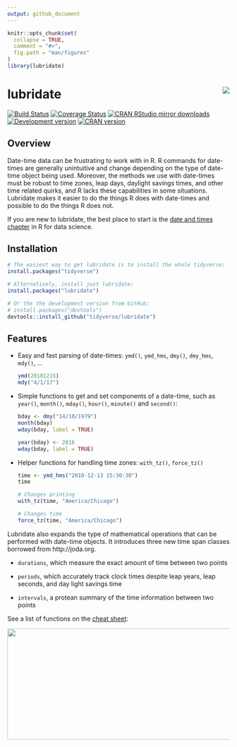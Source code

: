 ```yaml
---
output: github_document
---
```


<!-- README.md is generated from README.Rmd. Please edit that file -->

```r
knitr::opts_chunk$set(
  collapse = TRUE,
  comment = "#>",
  fig.path = "man/figures"
)
library(lubridate)
```


# lubridate <img src="man/figures/logo.png" align="right" />

[![Build Status](https://travis-ci.org/tidyverse/lubridate.svg?branch=master)](https://travis-ci.org/tidyverse/lubridate)
[![Coverage Status](https://codecov.io/gh/tidyverse/lubridate/branch/master/graph/badge.svg)](https://codecov.io/gh/tidyverse/lubridate)
[![CRAN RStudio mirror downloads](http://cranlogs.r-pkg.org/badges/lubridate)](https://cran.r-project.org/package=lubridate)
[![Development version](https://img.shields.io/badge/devel-1.7.4.9000-orange.svg)](https://github.com/tidyverse/lubridate)
[![CRAN version](http://www.r-pkg.org/badges/version/lubridate)](https://cran.r-project.org/package=lubridate)

## Overview

Date-time data can be frustrating to work with in R. R commands for date-times are generally unintuitive and change depending on the type of date-time object being used. Moreover, the methods we use with date-times must be robust to time zones, leap days, daylight savings times, and other time related quirks, and R lacks these capabilities in some situations. Lubridate makes it easier to do the things R does with date-times and possible to do the things R does not.

If you are new to lubridate, the best place to start is the
[date and times chapter](http://r4ds.had.co.nz/dates-and-times.html) in R
for data science.


## Installation

```r
# The easiest way to get lubridate is to install the whole tidyverse:
install.packages("tidyverse")

# Alternatively, install just lubridate:
install.packages("lubridate")

# Or the the development version from GitHub:
# install.packages("devtools")
devtools::install_github("tidyverse/lubridate")
```

## Features

*   Easy and fast parsing of date-times: `ymd()`, `ymd_hms`, `dmy()`, `dmy_hms`,
    `mdy()`, ...

    ```r
    ymd(20101215)
    mdy("4/1/17")
    ```

*   Simple functions to get and set components of a date-time, such as `year()`,
    `month()`, `mday()`, `hour()`, `minute()` and `second()`:

    ```r
    bday <- dmy("14/10/1979")
    month(bday)
    wday(bday, label = TRUE)

    year(bday) <- 2016
    wday(bday, label = TRUE)
    ```

*   Helper functions for handling time zones: `with_tz()`, `force_tz()`

    ```r
    time <- ymd_hms("2010-12-13 15:30:30")
    time

    # Changes printing
    with_tz(time, "America/Chicago")

    # Changes time
    force_tz(time, "America/Chicago")
    ```

Lubridate also expands the type of mathematical operations that can be performed with date-time objects. It introduces three new time span classes borrowed from http://joda.org.

* `durations`, which measure the exact amount of time between two points

* `periods`, which accurately track clock times despite leap years, leap
  seconds, and day light savings time

* `intervals`, a protean summary of the time information between two points

See a list of functions on the [cheat sheet](https://github.com/rstudio/cheatsheets/blob/master/lubridate.pdf):

<a href="https://github.com/rstudio/cheatsheets/blob/master/lubridate.pdf"><img src="https://raw.githubusercontent.com/rstudio/cheatsheets/master/pngs/thumbnails/lubridate-cheatsheet-thumbs.png" width="630" height="252"/></a>  
